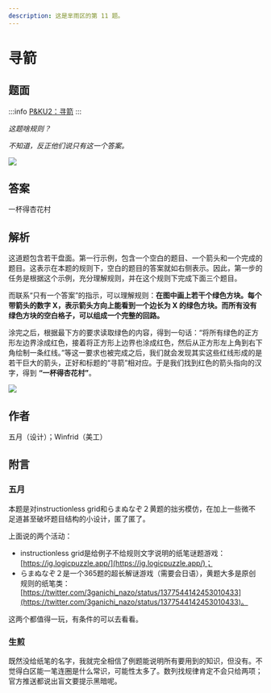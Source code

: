 ```yaml
---
description: 这是芈雨区的第 11 题。
---
```


# 寻箭

## 题面

:::info
[P&KU2：寻箭](https://pnku2.pkupuzzle.art/#/game/miyu/prob_11)
:::

_这题啥规则？_

_不知道，反正他们说只有这一个答案。_

![](./11-xun-jian.assets/image_1.webp)

## 答案

一杯得杏花村

## 解析

这道题包含若干盘面。第一行示例，包含一个空白的题目、一个箭头和一个完成的题目。这表示在本题的规则下，空白的题目的答案就如右侧表示。因此，第一步的任务是根据这个示例，充分理解规则，并在这个规则下完成下面三个题目。

而联系“只有一个答案”的指示，可以理解规则：**在图中画上若干个绿色方块。每个带箭头的数字 X，表示箭头方向上能看到一个边长为 X 的绿色方块。而所有没有绿色方块的空白格子，可以组成一个完整的回路。**

涂完之后，根据最下方的要求读取绿色的内容，得到一句话：“将所有绿色的正方形左边界涂成红色，接着将正方形上边界也涂成红色，然后从正方形左上角到右下角绘制一条红线。”等这一要求也被完成之后，我们就会发现其实这些红线形成的是若干巨大的箭头，正好和标题的“寻箭”相对应。于是我们找到红色的箭头指向的汉字，得到 **“一杯得杏花村”**。

![](./11-xun-jian.assets/image_2.webp)

## 作者

五月（设计）；Winfrid（美工）

## 附言

### 五月

本题是对instructionless grid和らまぬなぞ２黄题的拙劣模仿，在加上一些微不足道甚至破坏题目结构的小设计，匿了匿了。

上面说的两个活动：

- instructionless grid是给例子不给规则文字说明的纸笔谜题游戏：[https://ig.logicpuzzle.app/](https://ig.logicpuzzle.app/)；
- らまぬなぞ２是一个365题的超长解谜游戏（需要会日语），黄题大多是原创规则的纸笔类：[https://twitter.com/3ganichi_nazo/status/1377544142453010433](https://twitter.com/3ganichi_nazo/status/1377544142453010433)。

这两个都值得一玩，有条件的可以去看看。

### 生煎

既然没给纸笔的名字，我就完全相信了例题能说明所有要用到的知识，但没有。不觉得白区能一笔连圈是什么常识，可能性太多了。数列找规律肯定不会只给两项；官方推送都说出盲文要提示黑暗呢。
